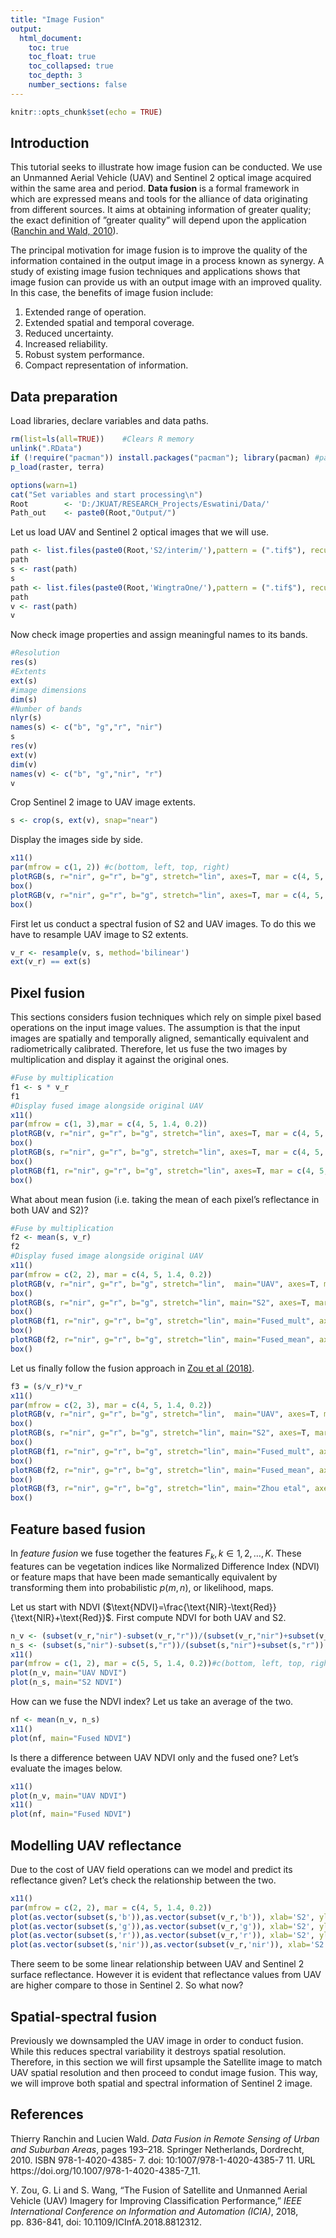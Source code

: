 ```yaml
---
title: "Image Fusion"
output: 
  html_document:
    toc: true
    toc_float: true
    toc_collapsed: true
    toc_depth: 3
    number_sections: false
---
```


```r
knitr::opts_chunk$set(echo = TRUE)
```

## Introduction

This tutorial seeks to illustrate how image fusion can be conducted. We use an Unmanned Aerial Vehicle (UAV) and Sentinel 2 optical image acquired within the same area and period. **Data fusion** is a formal framework in which are expressed means and tools for the alliance of data originating from different sources. It aims at obtaining information of greater quality; the exact definition of ”greater quality” will depend upon the application ([Ranchin and Wald, 2010](https://doi.org/10.1007/978-1-4020-4385-7_11)).

The principal motivation for image fusion is to improve the quality of the information
contained in the output image in a process known as synergy. A study of existing image
fusion techniques and applications shows that image fusion can provide us with an output
image with an improved quality. In this case, the benefits of image fusion include:

1. Extended range of operation.
2. Extended spatial and temporal coverage.
3. Reduced uncertainty.
4. Increased reliability.
5. Robust system performance.
6. Compact representation of information.

## Data preparation

Load libraries, declare variables and data paths.

```r
rm(list=ls(all=TRUE))    #Clears R memory
unlink(".RData") 
if (!require("pacman")) install.packages("pacman"); library(pacman) #package manager( loads required packages/libraries in list as below if not installed they will be installed
p_load(raster, terra)

options(warn=1)
cat("Set variables and start processing\n")
Root 		<- 'D:/JKUAT/RESEARCH_Projects/Eswatini/Data/'
Path_out    <- paste0(Root,"Output/")

```

Let us load UAV and Sentinel 2 optical images that we will use. 

```r
path <- list.files(paste0(Root,'S2/interim/'),pattern = (".tif$"), recursive = TRUE, full.names = TRUE)
path
s <- rast(path)
s
path <- list.files(paste0(Root,'WingtraOne/'),pattern = (".tif$"), recursive = TRUE, full.names = TRUE)
path
v <- rast(path)
v
```

Now check image properties and assign meaningful names to its bands.

```r
#Resolution
res(s)
#Extents
ext(s)
#image dimensions
dim(s)
#Number of bands
nlyr(s)
names(s) <- c("b", "g","r", "nir")
s
res(v)
ext(v)
dim(v)
names(v) <- c("b", "g","nir", "r")
v
```

Crop Sentinel 2 image to UAV image extents.

```r
s <- crop(s, ext(v), snap="near")
```

Display the images side by side.

```r
x11()
par(mfrow = c(1, 2)) #c(bottom, left, top, right)
plotRGB(s, r="nir", g="r", b="g", stretch="lin", axes=T, mar = c(4, 5, 1.4, 0.2), main="S2")
box()
plotRGB(v, r="nir", g="r", b="g", stretch="lin", axes=T, mar = c(4, 5, 1.4, 0.2), main="UAV")
box()

```

First let us conduct a spectral fusion of S2 and UAV images. To do this we have to resample UAV image to S2 extents.

```r
v_r <- resample(v, s, method='bilinear')
ext(v_r) == ext(s)
```

## Pixel fusion

This sections considers fusion techniques which rely on simple pixel based operations on the input image values. The assumption is that the input images are spatially and temporally aligned, semantically equivalent and radiometrically calibrated. Therefore, let us fuse the two images by multiplication and display it against the original ones.

```r
#Fuse by multiplication
f1 <- s * v_r
f1
#Display fused image alongside original UAV
x11()
par(mfrow = c(1, 3),mar = c(4, 5, 1.4, 0.2)) 
plotRGB(v, r="nir", g="r", b="g", stretch="lin", axes=T, mar = c(4, 5, 1.4, 0.2), main="UAV", cex.axis=0.7)
box()
plotRGB(s, r="nir", g="r", b="g", stretch="lin", axes=T, mar = c(4, 5, 1.4, 0.2), main="S2", cex.axis=0.7)
box()
plotRGB(f1, r="nir", g="r", b="g", stretch="lin", axes=T, mar = c(4, 5, 1.4, 0.2), main="Fused_multi", cex.axis=0.7)
box()
```

What about mean fusion (i.e. taking the mean of each pixel's reflectance in both UAV and S2)?

```r
#Fuse by multiplication
f2 <- mean(s, v_r)
f2
#Display fused image alongside original UAV
x11()
par(mfrow = c(2, 2), mar = c(4, 5, 1.4, 0.2)) 
plotRGB(v, r="nir", g="r", b="g", stretch="lin",  main="UAV", axes=T, mar = c(4, 5, 1.4, 0.2))
box()
plotRGB(s, r="nir", g="r", b="g", stretch="lin", main="S2", axes=T, mar = c(4, 5, 1.4, 0.2))
box()
plotRGB(f1, r="nir", g="r", b="g", stretch="lin", main="Fused_mult", axes=T, mar = c(4, 5, 1.4, 0.2))
box()
plotRGB(f2, r="nir", g="r", b="g", stretch="lin", main="Fused_mean", axes=T, mar = c(4, 5, 1.4, 0.2))
box()

```

Let us finally follow the fusion approach in [Zou et al (2018)](https://ieeexplore.ieee.org/document/8812312).

```r
f3 = (s/v_r)*v_r
x11()
par(mfrow = c(2, 3), mar = c(4, 5, 1.4, 0.2)) 
plotRGB(v, r="nir", g="r", b="g", stretch="lin",  main="UAV", axes=T, mar = c(4, 5, 1.4, 0.2))
box()
plotRGB(s, r="nir", g="r", b="g", stretch="lin", main="S2", axes=T, mar = c(4, 5, 1.4, 0.2))
box()
plotRGB(f1, r="nir", g="r", b="g", stretch="lin", main="Fused_mult", axes=T, mar = c(4, 5, 1.4, 0.2))
box()
plotRGB(f2, r="nir", g="r", b="g", stretch="lin", main="Fused_mean", axes=T, mar = c(4, 5, 1.4, 0.2))
box()
plotRGB(f3, r="nir", g="r", b="g", stretch="lin", main="Zhou etal", axes=T, mar = c(4, 5, 1.4, 0.2))
box()

```


## Feature based fusion

In *feature fusion* we fuse together the features $F_k,k \in{1,2, \dots, K}$. These features can be vegetation indices like Normalized Difference Index (NDVI) or feature maps  that have been made semantically equivalent by transforming them into probabilistic $p(m,n)$, or likelihood, maps.

Let us start with NDVI ($\text{NDVI}=\frac{\text{NIR}-\text{Red}}{\text{NIR}+\text{Red}}$. First compute NDVI for both UAV and S2.

```r
n_v <- (subset(v_r,"nir")-subset(v_r,"r"))/(subset(v_r,"nir")+subset(v_r,"r"))
n_s <- (subset(s,"nir")-subset(s,"r"))/(subset(s,"nir")+subset(s,"r"))
x11()
par(mfrow = c(1, 2), mar = c(5, 5, 1.4, 0.2))#c(bottom, left, top, right)
plot(n_v, main="UAV NDVI")
plot(n_s, main="S2 NDVI")
```

How can we fuse the NDVI index? Let us take an average of the two.

```r
nf <- mean(n_v, n_s)
x11()
plot(nf, main="Fused NDVI")
```

Is there a difference between UAV NDVI only and the fused one? Let's evaluate the images below.

```r
x11()
plot(n_v, main="UAV NDVI")
x11()
plot(nf, main="Fused NDVI")
```

## Modelling UAV reflectance

Due to the cost of UAV field operations can we model and predict its reflectance given? Let's check the relationship between the two.

```r
x11()
par(mfrow = c(2, 2), mar = c(4, 5, 1.4, 0.2)) 
plot(as.vector(subset(s,'b')),as.vector(subset(v_r,'b')), xlab='S2', ylab='W1 UAV', main="Blue band",pch=16,cex=0.75, col='blue')
plot(as.vector(subset(s,'g')),as.vector(subset(v_r,'g')), xlab='S2', ylab='W1 UAV', main="Green band",pch=16,cex=0.75, col='green')
plot(as.vector(subset(s,'r')),as.vector(subset(v_r,'r')), xlab='S2', ylab='W1 UAV', main="Red band",pch=16,cex=0.75, col='red')
plot(as.vector(subset(s,'nir')),as.vector(subset(v_r,'nir')), xlab='S2', ylab='W1 UAV', main="NIR band",pch=16,cex=0.75)
```

There seem to be some linear relationship between UAV and Sentinel 2 surface reflectance. However it is evident that reflectance values from UAV are higher compare to those in Sentinel 2. So what now?

## Spatial-spectral fusion

Previously we downsampled the UAV image in order to conduct fusion. While this reduces spectral variability it destroys spatial resolution. Therefore, in this section we will first upsample the Satellite image to match UAV spatial resolution and then proceed to condut image fusion. This way, we will improve both spatial and spectral information of Sentinel 2 image. 

## References

Thierry Ranchin and Lucien Wald. *Data Fusion in Remote Sensing of Urban and Suburban
Areas*, pages 193–218. Springer Netherlands, Dordrecht, 2010. ISBN 978-1-4020-4385-
7. doi: 10:1007/978-1-4020-4385-7 11. URL https://doi.org/10.1007/978-1-4020-4385-7_11.

Y. Zou, G. Li and S. Wang, "The Fusion of Satellite and Unmanned Aerial Vehicle (UAV) Imagery for Improving Classification Performance," *IEEE International Conference on Information and Automation (ICIA)*, 2018, pp. 836-841, doi: 10.1109/ICInfA.2018.8812312.
